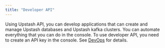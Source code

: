 ```yaml
---
title: "Developer API"
---
```

Using Upstash API, you can develop applications that can create and manage
Upstash databases and Upstash kafka clusters. You can automate everything that
you can do in the console. To use developer API, you need to create an API key
in the console.
See [DevOps](/devops) for details.